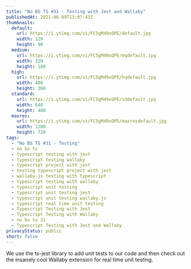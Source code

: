 ```yaml
---
title: "No BS TS #31 - Testing with Jest and Wallaby"
publishedAt: 2021-06-09T13:07:43Z
thumbnails:
  default:
    url: https://i.ytimg.com/vi/FC5gM49xQPE/default.jpg
    width: 120
    height: 90
  medium:
    url: https://i.ytimg.com/vi/FC5gM49xQPE/mqdefault.jpg
    width: 320
    height: 180
  high:
    url: https://i.ytimg.com/vi/FC5gM49xQPE/hqdefault.jpg
    width: 480
    height: 360
  standard:
    url: https://i.ytimg.com/vi/FC5gM49xQPE/sddefault.jpg
    width: 640
    height: 480
  maxres:
    url: https://i.ytimg.com/vi/FC5gM49xQPE/maxresdefault.jpg
    width: 1280
    height: 720
tags:
  - "No BS TS #31 - Testing"
  - no bs ts
  - typescript testing with jest
  - typescript testing wallaby
  - typescript project with jest
  - testing typescript project with jest
  - wallaby.js testing with typescript
  - typescript testing with wallaby
  - typescript unit testing
  - typescript unit testing jest
  - typescript unit testing wallaby.js
  - typescript real time unit testing
  - Typescript Testing with Jest
  - Typescript Testing with Wallaby
  - no bs ts 31
  - Typescript Testing with Jest and Wallaby
privacyStatus: public
short: false
---
```

  
We use the ts-jest library to add unit tests to our code and then check out the insanely cool Wallaby extension for real time unit testing.
